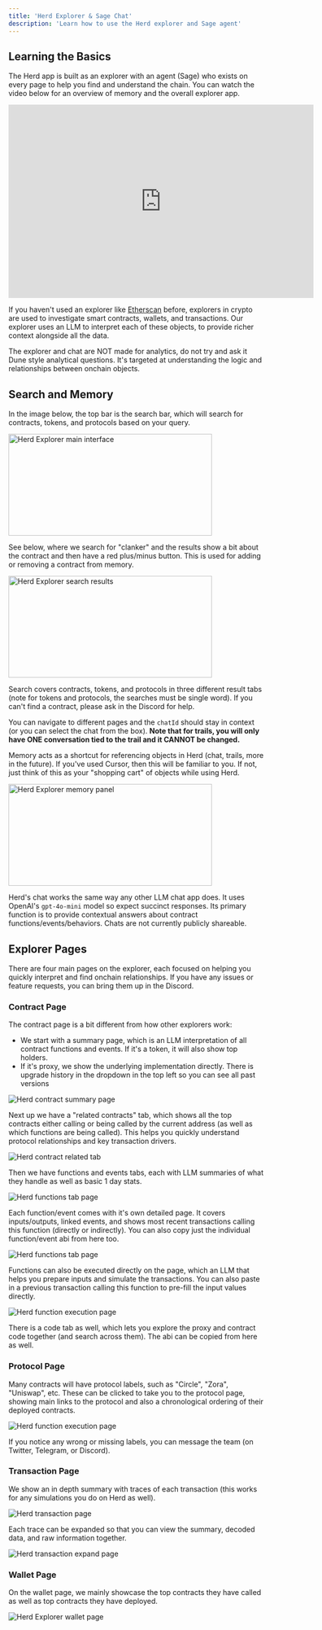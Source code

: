 ```yaml
---
title: 'Herd Explorer & Sage Chat'
description: 'Learn how to use the Herd explorer and Sage agent'
---
```


## Learning the Basics

The Herd app is built as an explorer with an agent (Sage) who exists on every page to help you find and understand the chain. You can watch the video below for an overview of memory and the overall explorer app. 

<Frame>
  <iframe
    width="600"
    height="380"
    src="https://www.youtube.com/embed/zUeGxxJOr2g"
    title="YouTube video player"
    frameborder="0"
    allow="accelerometer; autoplay; clipboard-write; encrypted-media; gyroscope; picture-in-picture"
    allowfullscreen
  ></iframe>
</Frame>

If you haven't used an explorer like [Etherscan](https://etherscan.io) before, explorers in crypto are used to investigate smart contracts, wallets, and transactions. Our explorer uses an LLM to interpret each of these objects, to provide richer context alongside all the data. 

<Info>The explorer and chat are NOT made for analytics, do not try and ask it Dune style analytical questions. It's targeted at understanding the logic and relationships between onchain objects.</Info>


## Search and Memory

In the image below, the top bar is the search bar, which will search for contracts, tokens, and protocols based on your query. 

<Frame>
  <img 
    src="/images/explorer-main.png" 
    alt="Herd Explorer main interface" 
    width="400"
    height="200"
  />
</Frame>

See below, where we search for "clanker" and the results show a bit about the contract and then have a red plus/minus button. This is used for adding or removing a contract from memory.

<Frame>
  <img 
    src="/images/explorer-search.png" 
    alt="Herd Explorer search results" 
    width="400"
    height="200"
  />
</Frame>

Search covers contracts, tokens, and protocols in three different result tabs (note for tokens and protocols, the searches must be single word). If you can't find a contract, please ask in the Discord for help.

You can navigate to different pages and the `chatId` should stay in context (or you can select the chat from the box). **Note that for trails, you will only have ONE conversation tied to the trail and it CANNOT be changed.**

Memory acts as a shortcut for referencing objects in Herd (chat, trails, more in the future). If you've used Cursor, then this will be familiar to you. If not, just think of this as your "shopping cart" of objects while using Herd.

<Frame>
  <img 
    src="/images/explorer-memory.png" 
    alt="Herd Explorer memory panel" 
    width="400"
    height="200"
  />
</Frame>

Herd's chat works the same way any other LLM chat app does. It uses OpenAI's `gpt-4o-mini` model so expect succinct responses. Its primary function is to provide contextual answers about contract functions/events/behaviors. Chats are not currently publicly shareable.

## Explorer Pages

There are four main pages on the explorer, each focused on helping you quickly interpret and find onchain relationships. If you have any issues or feature requests, you can bring them up in the Discord.

### Contract Page

The contract page is a bit different from how other explorers work:
- We start with a summary page, which is an LLM interpretation of all contract functions and events. If it's a token, it will also show top holders.
- If it's proxy, we show the underlying implementation directly. There is upgrade history in the dropdown in the top left so you can see all past versions

<Frame>
  <img 
    src="/images/explorer-contract.png" 
    alt="Herd contract summary page" 
  />
</Frame>

Next up we have a "related contracts" tab, which shows all the top contracts either calling or being called by the current address (as well as which functions are being called). This helps you quickly understand protocol relationships and key transaction drivers.

<Frame>
  <img 
    src="/images/explorer-related.png" 
    alt="Herd contract related tab" 
  />
</Frame>

Then we have functions and events tabs, each with LLM summaries of what they handle as well as basic 1 day stats.

<Frame>
  <img 
    src="/images/explorer-functions-tab.png" 
    alt="Herd functions tab page" 
  />
</Frame>

Each function/event comes with it's own detailed page. It covers inputs/outputs, linked events, and shows most recent transactions calling this function (directly or indirectly). You can also copy just the individual function/event abi from here too.

<Frame>
  <img 
    src="/images/explorer-function-details.png" 
    alt="Herd functions tab page" 
  />
</Frame>

Functions can also be executed directly on the page, which an LLM that helps you prepare inputs and simulate the transactions. You can also paste in a previous transaction calling this function to pre-fill the input values directly.

<Frame>
  <img 
    src="/images/explorer-function-execute.png" 
    alt="Herd function execution page" 
  />
</Frame>

There is a code tab as well, which lets you explore the proxy and contract code together (and search across them). The abi can be copied from here as well.

### Protocol Page

Many contracts will have protocol labels, such as "Circle", "Zora", "Uniswap", etc. These can be clicked to take you to the protocol page, showing main links to the protocol and also a chronological ordering of their deployed contracts.

<Frame>
  <img 
    src="/images/explorer-protocol.png" 
    alt="Herd function execution page" 
  />
</Frame>

If you notice any wrong or missing labels, you can message the team (on Twitter, Telegram, or Discord).

### Transaction Page

We show an in depth summary with traces of each transaction (this works for any simulations you do on Herd as well).

<Frame>
  <img 
    src="/images/explorer-transaction.png" 
    alt="Herd transaction page" 
  />
</Frame>

Each trace can be expanded so that you can view the summary, decoded data, and raw information together.

<Frame>
  <img 
    src="/images/explorer-transaction-expand.png" 
    alt="Herd transaction expand page" 
  />
</Frame>

### Wallet Page

On the wallet page, we mainly showcase the top contracts they have called as well as top contracts they have deployed.

<Frame>
  <img 
    src="/images/explorer-wallet-page.png" 
    alt="Herd Explorer wallet page" 
  />
</Frame>